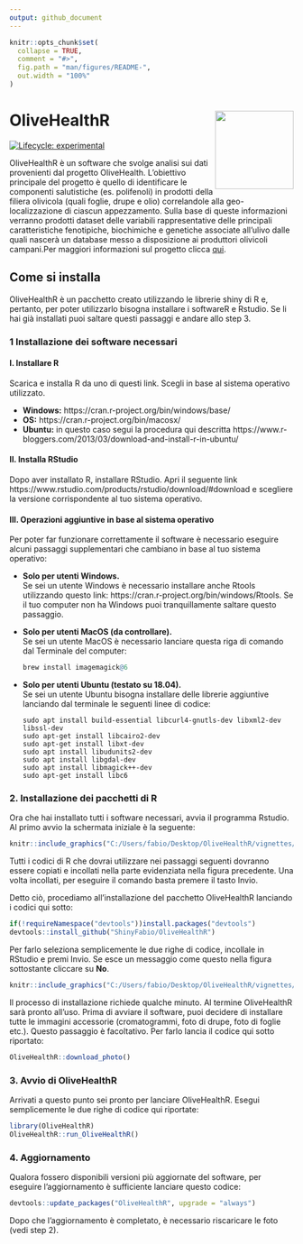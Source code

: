 ---
output: github_document
---

<!-- README.md is generated from README.Rmd. Please edit that file -->

```{r, include = FALSE}
knitr::opts_chunk$set(
  collapse = TRUE,
  comment = "#>",
  fig.path = "man/figures/README-",
  out.width = "100%"
)
```

# OliveHealthR <img src="man/figures/OliveHealthRfavicon.png" align="right" height="139"/>

<!-- badges: start -->
[![Lifecycle: experimental](https://img.shields.io/badge/lifecycle-stable-succes.svg)](https://www.tidyverse.org/lifecycle/#stable)
<!-- badges: end -->

OliveHealthR è un software che svolge analisi sui dati provenienti dal progetto OliveHealth. L'obiettivo principale del progetto è quello di identificare le componenti salutistiche (es. polifenoli) in prodotti della filiera olivicola (quali foglie, drupe e
olio) correlandole alla geo-localizzazione di ciascun appezzamento. Sulla base di queste informazioni
verranno prodotti dataset delle variabili rappresentative delle principali caratteristiche fenotipiche,
biochimiche e genetiche associate all’ulivo dalle quali nascerà un database messo a disposizione ai
produttori olivicoli campani.Per maggiori informazioni sul progetto clicca [qui](https://olivehealth.it).\



## Come si installa
OliveHealthR è un pacchetto creato utilizzando le librerie shiny di R e, pertanto, per poter utilizzarlo bisogna installare i softwareR e Rstudio. Se li hai già installati puoi saltare questi passaggi e andare allo step 3.

### 1 Installazione dei software necessari
#### I. Installare R

Scarica e installa R da uno di questi link. Scegli in base al sistema operativo utilizzato.

*   **Windows:** https://cran.r-project.org/bin/windows/base/
*   **OS:** https://cran.r-project.org/bin/macosx/
*   **Ubuntu:** in questo caso segui la procedura qui descritta https://www.r-bloggers.com/2013/03/download-and-install-r-in-ubuntu/


#### II. Installa RStudio

Dopo aver installato R, installare RStudio. Apri il seguente link https://www.rstudio.com/products/rstudio/download/#download e scegliere la versione corrispondente al tuo sistema operativo.


#### III. Operazioni aggiuntive in base al sistema operativo

Per poter far funzionare correttamente il software è necessario eseguire alcuni passaggi supplementari che cambiano in base al tuo sistema operativo:

* **Solo per utenti Windows.**\
Se sei un utente Windows è necessario installare anche Rtools utilizzando questo link: https://cran.r-project.org/bin/windows/Rtools.
Se il tuo computer non ha Windows puoi tranquillamente saltare questo passaggio.

* **Solo per utenti MacOS (da controllare).**\
Se sei un utente MacOS è necessario lanciare questa riga di comando dal Terminale del computer:

    ``` r
    brew install imagemagick@6
    ```

* **Solo per utenti Ubuntu (testato su 18.04).**\
Se sei un utente Ubuntu bisogna installare delle librerie aggiuntive lanciando dal terminale le seguenti linee di codice:\
  ```
  sudo apt install build-essential libcurl4-gnutls-dev libxml2-dev libssl-dev
  sudo apt-get install libcairo2-dev
  sudo apt-get install libxt-dev
  sudo apt install libudunits2-dev
  sudo apt install libgdal-dev
  sudo apt install libmagick++-dev
  sudo apt-get install libc6
  ```


### 2. Installazione dei pacchetti di R

Ora che hai installato tutti i software necessari, avvia il programma Rstudio. Al primo avvio la schermata iniziale è la seguente:


```{r  echo=F}
knitr::include_graphics("C:/Users/fabio/Desktop/OliveHealthR/vignettes/rstudio.png")
```

Tutti i codici di R che dovrai utilizzare nei passaggi seguenti dovranno essere copiati e incollati nella parte evidenziata nella figura precedente. Una volta incollati, per eseguire il comando basta premere il tasto Invio. 

Detto ciò, procediamo all'installazione del pacchetto OliveHealthR lanciando i codici qui sotto:

``` r
if(!requireNamespace("devtools"))install.packages("devtools")
devtools::install_github("ShinyFabio/OliveHealthR")

```
Per farlo seleziona semplicemente le due righe di codice, incollale in RStudio e premi Invio. Se esce un messaggio come questo nella figura sottostante cliccare su <strong>No</strong>.

```{r out.width='400px', echo=F, fig.align="center"}
knitr::include_graphics("C:/Users/fabio/Desktop/OliveHealthR/vignettes/compilazione.png")
```


Il processo di installazione richiede qualche minuto. Al termine OliveHealthR sarà pronto all'uso. Prima di avviare il software, puoi decidere di installare tutte le immagini accessorie (cromatogrammi, foto di drupe, foto di foglie etc.). Questo passaggio è facoltativo. Per farlo lancia il codice qui sotto riportato:

``` r
OliveHealthR::download_photo()
```

### 3. Avvio di OliveHealthR

Arrivati a questo punto sei pronto per lanciare OliveHealthR. Esegui semplicemente le due righe di codice qui riportate:

``` r
library(OliveHealthR)
OliveHealthR::run_OliveHealthR()
```

### 4. Aggiornamento
Qualora fossero disponibili versioni più aggiornate del software, per eseguire l'aggiornamento è sufficiente lanciare questo codice:

``` r
devtools::update_packages("OliveHealthR", upgrade = "always")
```

Dopo che l'aggiornamento è completato, è necessario riscaricare le foto (vedi step 2). 

